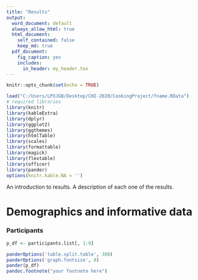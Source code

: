 ```yaml
---
title: "Results"
output:
  word_document: default
  always_allow_html: true
  html_document:
    self_contained: false
    keep_md: true
  pdf_document:
    fig_caption: yes
    includes:
      in_header: my_header.tex
---
```


```r
knitr::opts_chunk$set(echo = TRUE)
```

```r
load("C:/Users/LPXJGB/Desktop/CHI-2020/CookingProject/fname.RData")
# required libraries
library(knitr)
library(kableExtra)
library(dplyr)
library(ggplot2)
library(ggthemes)
library(htmlTable)
library(scales)
library(formattable)
library(magick)
library(flextable)
library(officer)
library(pander)
options(knitr.kable.NA = '')
```

An introduction to results. A description of each one of the results.

# Demographics and informative data


### Participants

```r
p_df <- participants.list[, 1:9]

panderOptions('table.split.table', 300)
panderOptions('graph.fontsize', 8)
pander(p_df)
pandoc.footnote("your footnote here")
```